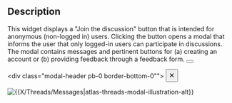 <noinclude>
== Description ==
This widget displays a "Join the discussion" button that is intended for anonymous (non-logged in) users. Clicking the button opens a modal that informs the user that only logged-in users can participate in discussions. The modal contains messages and pertinent buttons for (a) creating an account or (b) providing feedback through a feedback form.
</noinclude><includeonly>
<!-- Button trigger modal -->
<button type="button" class="btn btn-primary" data-toggle="modal" data-target="#AddThreadModal-<!--{$pagename|escape:'html'}-->-<!--{$section|escape:'html'}-->" title="{{X/Threads/Messages|atlas-threads-modal-btn}}">
{{X/Threads/Messages|atlas-threads-modal-btn}}
</button>

<!-- Modal -->
<div class="modal fade" id="AddThreadModal-<!--{$pagename|escape:'html'}-->-<!--{$section|escape:'html'}-->" tabindex="-1" role="dialog" aria-hidden="true">
<div class="modal-dialog modal-lg modal-dialog-centered" role="document">
<div class="modal-content">
<div class="modal-header pb-0 border-bottom-0"">
<button type="button" class="close" style="min-width: 20px" data-dismiss="modal" aria-label="Close">
<span aria-hidden="true" style="font-size:1.5em" title="{{X/Threads/Messages|atlas-threads-modal-close-window}}">&times;</span>
</button>
</div>
<div class="modal-body container pt-0 mb-lg-2">
<div class="row d-flex align-items-center">
<div class="col-12 col-lg-8">
<p class="h3 mt-0 p-0">{{X/Threads/Messages|atlas-threads-modal-title}}</p>
<p>{{X/Threads/Messages|atlas-threads-modal-signup}}</p>
<p>{{X/Threads/Messages|atlas-threads-modal-feedback}}</p>
<div class="d-flex flex-column flex-lg-row mt-4">
<div class="btn btn-primary btn-lg-responsive mr-lg-3 mb-3 mb-lg-0">{{X/Threads/Messages|atlas-threads-modal-signup-btn}}</div>
<div class="btn btn-primary btn-lg-responsive">{{X/Threads/Messages|atlas-threads-modal-feedback-btn}}</div>
</div>
</div>
<div class="col-8 offset-2 col-lg-4 offset-lg-0 mt-3 mt-lg-0 p-3">
<img src="https://veganatlas.org/mediawiki/en-gb/images/8/85/Undraw_Chatting.png" class="w-100" alt="{{X/Threads/Messages|atlas-threads-modal-illustration-alt}}">
</div>
</div>
</div>
</div>
</div>
</div></includeonly>